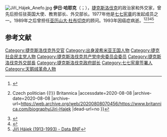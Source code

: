 [[File:Jiří_Hájek_Anefo.jpg|thumb]]
'''伊日·哈耶克'''（{{lang-cs|Jiří Hájek}}；{{bd|1913年|6月6日|1993年|10月22日|}}），[[捷克斯洛伐克|捷克斯洛伐克]]的政治家和外交家，曾先后担任驻英国大使、教育部长、外交部长。1977年他是[[七七宪章|七七宪章]]的发起成员之一。1989年之后曾担任[[亚历山大·杜布切克|亚历山大·杜布切克]]的顾问。1993年因癌症病逝。<ref>{{Cite web |url=https://www.willy-brandt-biography.com/contemporaries/h-k/hajek-jiri/ |title=Personal Information: Jiří Hájek (1913-1993) |accessdate=2020-08-08 |archive-date=2020-08-09 |archive-url=https://web.archive.org/web/20200809084343/https://www.willy-brandt-biography.com/contemporaries/h-k/hajek-jiri/ |dead-url=no }}</ref><ref>{{Cite web |url=https://www.britannica.com/biography/Jiri-Hajek |title=Jiri Hajek {{!}} Czech politician {{!}} Britannica |accessdate=2020-08-08 |archive-date=2020-08-08 |archive-url=https://web.archive.org/web/20200808070456/https://www.britannica.com/biography/Jiri-Hajek |dead-url=no }}</ref><ref>{{Cite web |url=https://biblio.hiu.cas.cz/authorities/4620 |title=Hájek, Jiří, 1913-1993 |accessdate=2020-08-08 |archive-date=2019-05-06 |archive-url=https://web.archive.org/web/20190506131303/https://biblio.hiu.cas.cz/authorities/4620 |dead-url=no }}</ref><ref>{{Cite web |url=http://zivotopisyonline.cz/jiri-hajek-661913-22101993-jeden-z-prvnich-trech-mluvcich-charty-77/ |title=Jiří Hájek (6.6.1913 – 22.10.1993) |accessdate=2020-08-08 |archive-date=2014-07-26 |archive-url=https://web.archive.org/web/20140726165224/http://zivotopisyonline.cz/jiri-hajek-661913-22101993-jeden-z-prvnich-trech-mluvcich-charty-77/ |dead-url=no }}</ref><ref>[https://data.bnf.fr/en/11526026/jiri_hajek/ Jiří Hájek (1913-1993) - Data BNF]</ref>

== 参考文献 ==
{{Reflist}}

[[Category:捷克斯洛伐克外交官|Category:捷克斯洛伐克外交官]]
[[Category:出身波希米亚王国人物|Category:出身波希米亚王国人物]]
[[Category:捷克社会民主党人物|Category:捷克社会民主党人物]]
[[Category:捷克斯洛伐克共产党中央委员会委员|Category:捷克斯洛伐克共产党中央委员会委员]]
[[Category:捷克斯洛伐克外交部長|Category:捷克斯洛伐克外交部長]]
[[Category:捷克斯洛伐克政府部长|Category:捷克斯洛伐克政府部长]]
[[Category:七七宪章签署人|Category:七七宪章签署人]]
[[Category:天鹅绒革命人物|Category:天鹅绒革命人物]]